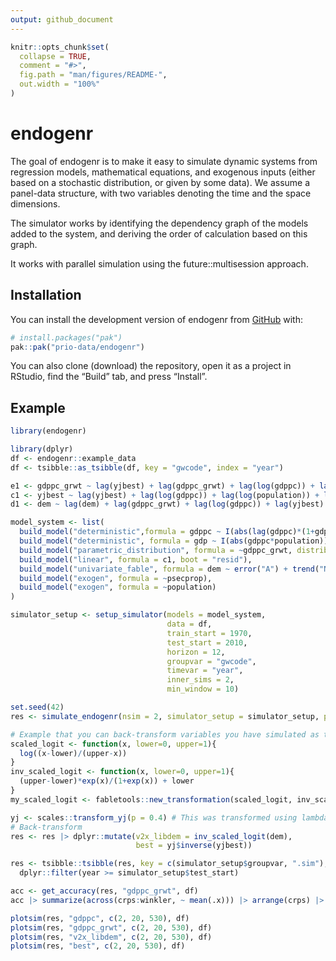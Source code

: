 ```yaml
---
output: github_document
---
```


<!-- README.md is generated from README.Rmd. Please edit that file -->

```r
knitr::opts_chunk$set(
  collapse = TRUE,
  comment = "#>",
  fig.path = "man/figures/README-",
  out.width = "100%"
)
```

# endogenr

<!-- badges: start -->
<!-- badges: end -->

The goal of endogenr is to make it easy to simulate dynamic systems from regression models, mathematical equations, and exogenous inputs (either based on a stochastic distribution, or given by some data). We assume a panel-data structure, with two variables denoting the time and the space dimensions.

The simulator works by identifying the dependency graph of the models added to the system, and deriving the order of calculation based on this graph.

It works with parallel simulation using the future::multisession approach.

## Installation

You can install the development version of endogenr from [GitHub](https://github.com/) with:

``` r
# install.packages("pak")
pak::pak("prio-data/endogenr")
```

You can also clone (download) the repository, open it as a project in RStudio, find the "Build" tab, and press "Install".

## Example

```r
library(endogenr)

library(dplyr)
df <- endogenr::example_data
df <- tsibble::as_tsibble(df, key = "gwcode", index = "year")

e1 <- gdppc_grwt ~ lag(yjbest) + lag(gdppc_grwt) + lag(log(gdppc)) + lag(psecprop) + lag(zoo::rollmean(gdppc_grwt, k = 3, fill = NA, align = "right"))
c1 <- yjbest ~ lag(yjbest) + lag(log(gdppc)) + lag(log(population)) + lag(psecprop) + lag(dem) + lag(gdppc_grwt) + lag(zoo::rollmean(yjbest, k = 5, fill = NA, align = "right"))
d1 <- dem ~ lag(dem) + lag(gdppc_grwt) + lag(log(gdppc)) + lag(yjbest) + lag(psecprop) + lag(zoo::rollmean(dem, k = 3, fill = NA, align = "right"))

model_system <- list(
  build_model("deterministic",formula = gdppc ~ I(abs(lag(gdppc)*(1+gdppc_grwt)))),
  build_model("deterministic", formula = gdp ~ I(abs(gdppc*population))),
  build_model("parametric_distribution", formula = ~gdppc_grwt, distribution = "norm"),
  build_model("linear", formula = c1, boot = "resid"),
  build_model("univariate_fable", formula = dem ~ error("A") + trend("N") + season("N"), method = "ets"),
  build_model("exogen", formula = ~psecprop),
  build_model("exogen", formula = ~population)
)

simulator_setup <- setup_simulator(models = model_system,
                                   data = df,
                                   train_start = 1970,
                                   test_start = 2010,
                                   horizon = 12,
                                   groupvar = "gwcode",
                                   timevar = "year",
                                   inner_sims = 2,
                                   min_window = 10)

set.seed(42)
res <- simulate_endogenr(nsim = 2, simulator_setup = simulator_setup, parallel = F)

# Example that you can back-transform variables you have simulated as transformed variables
scaled_logit <- function(x, lower=0, upper=1){
  log((x-lower)/(upper-x))
}
inv_scaled_logit <- function(x, lower=0, upper=1){
  (upper-lower)*exp(x)/(1+exp(x)) + lower
}
my_scaled_logit <- fabletools::new_transformation(scaled_logit, inv_scaled_logit)

yj <- scales::transform_yj(p = 0.4) # This was transformed using lambda 0.4 when creating the data.
# Back-transform
res <- res |> dplyr::mutate(v2x_libdem = inv_scaled_logit(dem),
                            best = yj$inverse(yjbest))

res <- tsibble::tsibble(res, key = c(simulator_setup$groupvar, ".sim"), index = simulator_setup$timevar) |>
  dplyr::filter(year >= simulator_setup$test_start)

acc <- get_accuracy(res, "gdppc_grwt", df)
acc |> summarize(across(crps:winkler, ~ mean(.x))) |> arrange(crps) |> knitr::kable()

plotsim(res, "gdppc", c(2, 20, 530), df)
plotsim(res, "gdppc_grwt", c(2, 20, 530), df)
plotsim(res, "v2x_libdem", c(2, 20, 530), df)
plotsim(res, "best", c(2, 20, 530), df)
```
